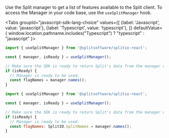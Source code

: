 
Use the Split manager to get a list of features available to the Split client. To access the Manager in your code base, use the `useSplitManager` hook.

<Tabs
  groupId="javascript-sdk-lang-choice"
  values={[
    {label: 'Javascript', value: 'javascript'},
    {label: 'Typescript', value: 'typescript'},
  ]} defaultValue={ window.location.pathname.includes("Typescript") ? "typescript" : "javascript" }>
  <TabItem value="javascript">

```javascript
import { useSplitManager } from '@splitsoftware/splitio-react';

const { manager, isReady } = useSplitManager();

// Make sure the SDK is ready to return Split's data from the manager object
if (isReady) {
  // Manager is ready to be used.
  const flagNames = manager.names();
}
```

  </TabItem>
  <TabItem value="typescript">

```javascript
import { useSplitManager } from '@splitsoftware/splitio-react';

const { manager, isReady } = useSplitManager();

// Make sure the SDK is ready to return Split's data from the manager object
if (isReady) {
  // Manager is ready to be used.
  const flagNames: SplitIO.SplitNames = manager.names();
}
```

  </TabItem>
</Tabs>